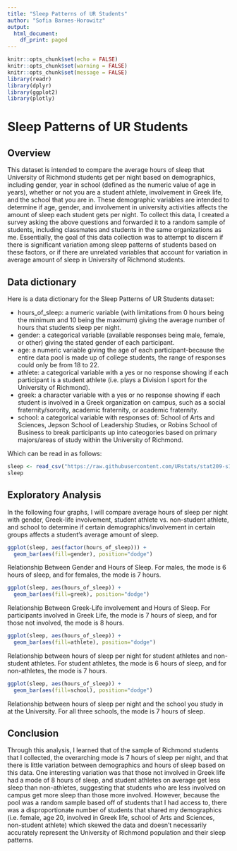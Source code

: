 ```yaml
---
title: "Sleep Patterns of UR Students"
author: "Sofia Barnes-Horowitz"
output:
  html_document:
    df_print: paged
---
```


```r
knitr::opts_chunk$set(echo = FALSE)
knitr::opts_chunk$set(warning = FALSE)
knitr::opts_chunk$set(message = FALSE)
library(readr)
library(dplyr)
library(ggplot2)
library(plotly)
```

# Sleep Patterns of UR Students

## Overview

This dataset is intended to compare the average hours of sleep that University of Richmond students get per night based on demographics, including gender, year in school (defined as the numeric value of age in years), whether or not you are a student athlete, involvement in Greek life, and the school that you are in.  These demographic variables are intended to determine if age, gender, and involvement in university activities affects the amount of sleep each student gets per night.  To collect this data, I created a survey asking the above questions and forwarded it to a random sample of students, including classmates and students in the same organizations as me.  Essentially, the goal of this data collection was to attempt to discern if there is significant variation among sleep patterns of students based on these factors, or if there are unrelated variables that account for variation in average amount of sleep in University of Richmond students.

## Data dictionary

Here is a data dictionary for the Sleep Patterns of UR Students dataset:

- hours_of_sleep: a numeric variable (with limitations from 0 hours being the minimum and 10 being the maximum) giving the average number of hours that students sleep per night.
- gender: a categorical variable (available responses being male, female, or other) giving the stated gender of each participant. 
- age: a numeric variable giving the age of each participant-because the entire data pool is made up of college students, the range of responses could only be from 18 to 22.
- athlete: a categorical variable with a yes or no response showing if each participant is a student athlete (i.e. plays a Division I sport for the University of Richmond).
- greek: a character variable with a yes or no response showing if each student is involved in a Greek organization on campus, such as a social fraternity/sorority, academic fraternity, or academic fraternity.
- school: a categorical variable with responses of: School of Arts and Sciences, Jepson School of Leadership Studies, or Robins School of Business to break participants up into cateogories based on primary majors/areas of study within the University of Richmond.

Which can be read in as follows:


```r
sleep <- read_csv("https://raw.githubusercontent.com/URstats/stat209-s18-sofiabh/master/sleep.csv")
sleep
```


## Exploratory Analysis

In the following four graphs, I will compare average hours of sleep per night with gender, Greek-life involvement, student athlete vs. non-student athlete, and school to determine if certain demographics/involvement in certain groups affects a student's average amount of sleep.

```r
ggplot(sleep, aes(factor(hours_of_sleep))) +
  geom_bar(aes(fill=gender), position="dodge")
```

Relationship Between Gender and Hours of Sleep.  For males, the mode is 6 hours of sleep, and for females, the mode is 7 hours.

```r
ggplot(sleep, aes(hours_of_sleep)) +
  geom_bar(aes(fill=greek), position="dodge")
```

Relationship Between Greek-Life involvement and Hours of Sleep. For participants involved in Greek Life, the mode is 7 hours of sleep, and for those not involved, the mode is 8 hours.

```r
ggplot(sleep, aes(hours_of_sleep)) +
  geom_bar(aes(fill=athlete), position="dodge")
```

Relationship between hours of sleep per night for student athletes and non-student athletes.  For student athletes, the mode is 6 hours of sleep, and for non-athletes, the mode is 7 hours.

```r
ggplot(sleep, aes(hours_of_sleep)) +
  geom_bar(aes(fill=school), position="dodge")
```

Relationship between hours of sleep per night and the school you study in at the University.  For all three schools, the mode is 7 hours of sleep.

## Conclusion

Through this analysis, I learned that of the sample of Richmond students that I collected, the overarching mode is 7 hours of sleep per night, and that there is little variation between demographics and hours of sleep based on this data. One interesting variation was that those not involved in Greek life had a mode of 8 hours of sleep, and student athletes on average get less sleep than non-athletes, suggesting that students who are less involved on campus get more sleep than those more involved.  However, because the pool was a random sample based off of students that I had access to, there was a disproportionate number of students that shared my demographics (i.e. female, age 20, involved in Greek life, school of Arts and Sciences, non-student athlete) which skewed the data and doesn't necessarily accurately represent the University of Richmond population and their sleep patterns.
